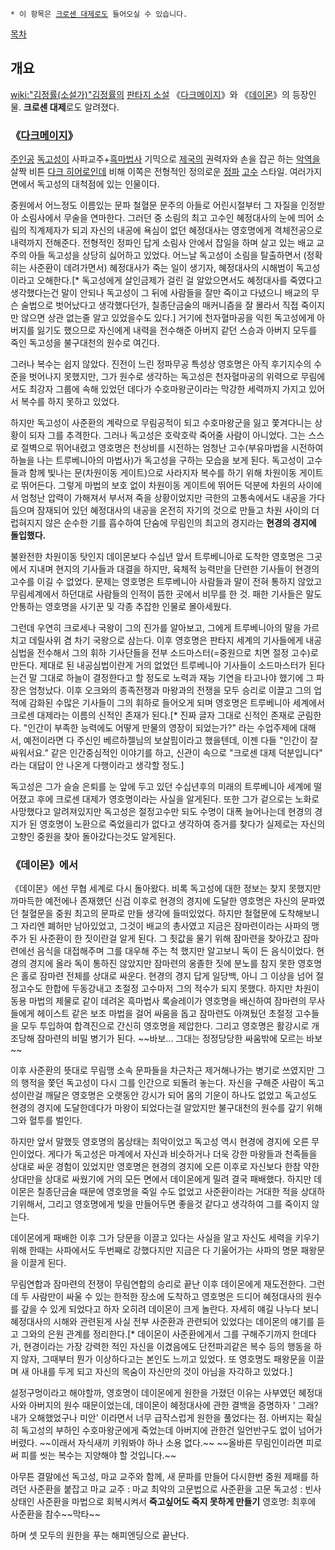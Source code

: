  * 이 항목은 [[크로센 대제]]로도 들어오실 수 있습니다.

[[목차]]

== 개요 ==

[[wiki:"김정률(소설가)"김정률]]의 [[판타지 소설]] 《[[다크메이지]]》와 《[[데이몬]]》의 등장인물. '''크로센 대제'''로도 알려졌다.


=== 《[[다크메이지]]》 ===
[[주인공]] [[독고성]]이 사파교주+[[흑마법사]] 기믹으로 [[제국]]의 권력자와 손을 잡곤 하는 [[악역]]을 살짝 비튼 [[다크 히어로]]인데 비해 이쪽은 전형적인 정의로운 [[정파]] [[고수]] 스타일. 여러가지 면에서 독고성의 대척점에 있는 인물이다.

중원에서 어느정도 이름있는 문파 철혈문 문주의 아들로 어린시절부터 그 자질을 인정받아 소림사에서 무술을 연마한다. 그러던 중 소림의 최고 고수인 혜정대사의 눈에 띄어 소림의 직계제자가 되괴 자신의 내공에 욕심이 없던 혜정대사는 영호명에게 격체전공으로 내력까지 전해준다. 전형적인 정파인 답게 소림사 안에서 잡일을 하며 살고 있는 배교 교주의 아들 독고성을 상당히 싫어하고 있었다. 어느날 독고성이 소림을 탈출하면서 (정확히는 사준환이 데려가면서) 혜정대사가 죽는 일이 생기자, 혜정대사의 시해범이 독고성이라고 오해한다.[* 독고성에게 살인금제가 걸린 걸 알았으면서도 혜정대사를 죽였다고 생각했다는건 말이 안되나 독고성이 그 뒤에 사람들을 잘만 죽이고 다녔으니 배교의 무슨 술법으로 벗어났다고 생각했다던가, 칠종단금술의 매커니즘을 잘 몰라서 직접 죽이지만 않으면 상관 없는줄 알고 있었을수도 있다.] 거기에 천자혈마공을 익힌 독고성에게 아버지를 잃기도 했으므로 자신에게 내력을 전수해준 아버지 같던 스승과 아버지 모두를 죽인 독고성을 불구대천의 원수로 여긴다.

그러나 복수는 쉽지 않았다. 진전이 느린 정파무공 특성상 영호명은 아직 후기지수의 수준을 벗어나지 못했지만, 그가 원수로 생각하는 독고성은 천자혈마공의 위력으로 무림에서도 최강자 그룹에 속해 있었던 데다가 수호마왕군이라는 막강한 세력까지 가지고 있어서 복수를 하지 못하고 있었다.

하지만 독고성이 사준환의 계략으로 무림공적이 되고 수호마왕군을 잃고 쫓겨다니는 상황이 되자 그를 추격한다. 그러나 독고성은 호락호락 죽어줄 사람이 아니었다. 그는 스스로 절벽으로 뛰어내렸고 영호명은 천상비를 시전하는 엄청난 고수(부유마법을 시전하여 하늘을 나는 트루베니아의 마법사)가 독고성을 구하는 모습을 보게 된다. 독고성이 고수들과 함께 빛나는 문(차원이동 게이트)으로 사라지자 복수를 하기 위해 차원이동 게이트로 뛰어든다. 그렇게 마법의 보호 없이 차원이동 게이트에 뛰어든 덕분에 차원의 사이에서 엄청난 압력이 가해져서 부서져 죽을 상황이었지만 극한의 고통속에서도 내공을 가다듬으며 잠재되어 있던 혜정대사의 내공을 온전히 자기의 것으로 만들고 차원 사이의 더럽혀지지 않은 순수한 기를 흡수하여 단숨에 무림인의 최고의 경지라는 '''현경의 경지에 돌입했다.'''

불완전한 차원이동 탓인지 데이몬보다 수십년 앞서 트루베니아로 도착한 영호명은 그곳에서 지내며 현지의 기사들과 대결을 하지만, 육체적 능력만을 단련한 기사들이 현경의 고수를 이길 수 없었다. 문제는 영호명은 트루베니아 사람들과 말이 전혀 통하지 않았고 무림세계에서 하던대로 사람들의 인적이 뜸한 곳에서 비무를 한 것. 패한 기사들은 말도 안통하는 영호명을 사기꾼 및 각종 추잡한 인물로 몰아세웠다.

그런데 우연히 크로세나 국왕이 그의 진가를 알아보고, 그에게 트루베니아의 말을 가르치고 데릴사위 겸 차기 국왕으로 삼는다. 이후 영호명은 판타지 세계의 기사들에게 내공심법을 전수해서 그의 휘하 기사단들을 전부 소드마스터(=중원으로 치면 절정 고수)로 만든다. 제대로 된 내공심법이란게 거의 없었던 트루베니아 기사들이 소드마스터가 된다는건 말 그대로 하늘이 결정한다고 할 정도로 노력과 재능 기연을 타고나야 했기에 그 파장은 엄청났다. 이후 오크와의 종족전쟁과 마왕과의 전쟁을 모두 승리로 이끌고 그의 업적에 감화된 수많은 기사들이 그의 휘하로 들어오게 되며 영호명은 트루베니아 세계에서 크로센 대제라는 이름의 신적인 존재가 된다.[* 진짜 글자 그대로 신적인 존재로 군림한다. "인간이 부족한 능력에도 어떻게 만물의 영장이 되었는가?" 라는 수업주제에 대해서, 예전이라면 다 주신인 베르하젤님의 보살핌이라고 했을텐데, 이젠 다들 "인간이 잘 싸워서요." 같은 인간중심적인 이야기를 하고, 신관이 속으로 "크로센 대제 덕분입니다" 라는 대답이 안 나온게 다행이라고 생각할 정도.]

독고성은 그가 슬슬 은퇴를 눈 앞에 두고 있던 수십년후의 미래의 트루베니아 세계에 떨어졌고 후에 크로센 대제가 영호명이라는 사실을 알게된다. 또한 그가 겉으로는 노화로 사망했다고 알려져있지만 독고성은 절정고수만 되도 수명이 대폭 늘어나는데 현경의 경지가 된 영호명이 노환으로 죽었을리가 없다고 생각하여 증거를 찾다가 실제로는 자신의 고향인 중원을 찾아 돌아갔다는것도 알게된다.

=== 《데이몬》에서 ===
《데이몬》에선 무협 세계로 다시 돌아왔다. 비록 독고성에 대한 정보는 찾지 못했지만 까마득한 예전에나 존재했던 신검 이후로 현경의 경지에 도달한 영호명은 자신의 문파였던 철혈문을 중원 최고의 문파로 만들 생각에 들떠있었다. 하지만 철혈문에 도착해보니 그 자리엔 폐허만 남아있었고, 그것이 배교의 총사였고 지금은 잠마련이라는 사파의 맹주가 된 사준환이 한 짓이란걸 알게 된다. 그 죗값을 물기 위해 잠마련을 찾아갔고 잠마련에선 음식을 대접해주며 그를 대우해 주는 척 했지만 알고보니 독이 든 음식이었다. 현경의 경지에 올라 독이 통하진 않았지만 잠마련의 옹졸한 짓에 분노를 참지 못한 영호명은 홀로 잠마련 전체를 상대로 싸운다. 현경의 경지 답게 일당백, 아니 그 이상을 넘어 절정고수도 한합에 두동강내고 초절정 고수마저 그의 적수가 되지 못했다. 하지만 차원이동용 마법의 제물로 같이 데려온 흑마법사 록슬레이가 영호명을 배신하여 잠마련의 무사들에게 헤이스트 같은 보조 마법을 걸어 싸움을 돕고 잠마련도 아껴뒀던 초절정 고수들을 모두 투입하여 합격진으로 간신히 영호명을 제압한다. 그리고 영호명은 활강시로 개조당해 잠마련의 비밀 병기가 된다. ~~바보... 그대는 정정당당한 싸움밖에 모르는 바보~~

이후 사준환의 뜻대로 무림맹 소속 문파들을 차근차근 제거해나가는 병기로 쓰였지만 그의 행적을 쫓던 독고성이 다시 그를 인간으로 되돌려 놓는다. 자신을 구해준 사람이 독고성이란걸 깨달은 영호명은 오랫동안 강시가 되어 몸의 기운이 하나도 없었고 독고성도 현경의 경지에 도달한데다가 마왕이 되었다는걸 알았지만 불구대천의 원수를 갚기 위해 그와 혈투를 벌인다.

하지만 앞서 말했듯 영호명의 몸상태는 최악이었고 독고성 역시 현경에 경지에 오른 무인이었다. 게다가 독고성은 마계에서 자신과 비슷하거나 더욱 강한 마왕들과 천족들을 상대로 싸운 경험이 있었지만 영호명은 현경의 경지에 오른 이후로 자신보다 한참 약한 상대만을 상대로 싸웠기에 거의 모든 면에서 데이몬에게 밀려 결국 패배했다. 하지만 데이몬은 칠종단금술 때문에 영호명을 죽일 수도 없었고 사준환이라는 거대한 적을 상대하기위해서, 그리고 영호명에게 빚을 만들어두면 좋을것 같다고 생각하여 그를 죽이지 않는다.

데이몬에게 패배한 이후 그가 당문을 이끌고 있다는 사실을 알고 자신도 세력을 키우기 위해 한때는 사파에서도 두번째로 강했다지만 지금은 다 기울어가는 사파의 명문 패왕문을 이끌게 된다.

무림연합과 잠마련의 전쟁이 무림연합의 승리로 끝난 이후 데이몬에게 재도전한다. 그런데 두 사람만이 싸울 수 있는 한적한 장소에 도착하고 영호명은 드디어 혜정대사의 원수를 갚을 수 있게 되었다고 하자 오히려 데이몬이 크게 놀란다. 자세히 얘길 나누다 보니 혜정대사의 시해와 관련된게 사실 전부 사준환과 관련되어 있었다는 데이몬의 얘기를 듣고 그와의 은원 관계를 정리한다.[* 데이몬이 사준환에게서 그를 구해주기까지 한데다가, 현경이라는 가장 강력한 적인 자신을 이겼음에도 단전파괴같은 복수 등의 행동을 하지 않자, 그때부터 뭔가 이상하다고는 본인도 느끼고 있었다. 또 영호명도 패왕문을 이끌며 새 아내를 두게 되고 자신의 목숨이 자신만의 것이 아님을 자각하고 있었다.]

설정구멍이라고 해야할까, 영호명이 데이몬에게 원한을 가졌던 이유는 사부였던 혜정대사와 아버지의 원수 때문이었는데, 데이몬이 혜정대사에 관한 결백을 증명하자 ' 그래? 내가 오해했었구나 미안' 이라면서 너무 급작스럽게 원한을 풀었다는 점.
아버지는 확실히 독고성의 부하인 수호마왕군에게 죽었는데 아버지에 관한건 일언반구도 없이 넘어가버렸다. ~~이래서 자식새끼 키워봐야 하나 소용 없다.~~ ~~올바른 무림인이라면 피로써 피를 씻는 복수는 지양해야 할 것입니다.~~


아무튼 결말에선 독고성, 마교 교주와 함께, 새 문파를 만들어 다시한번 중원 제패를 하려던 사준환을 붙잡고
마교 교주 : 마교 최악의 고문법으로 사준환을 고문
독고성 : 빈사상태인 사준환을 마법으로 회복시켜서 '''죽고싶어도 죽지 못하게 만들기''' 
영호명: 최후에 사준환을 참수~~막타~~

하며 셋 모두의 원한을 푸는 해피엔딩으로 끝난다.
